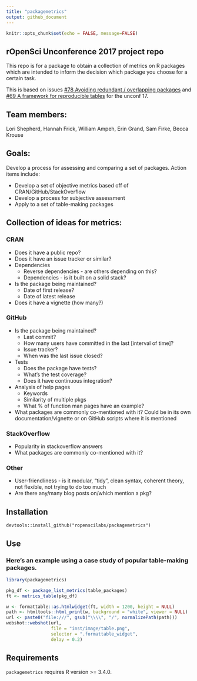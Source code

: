 ```yaml
---
title: "packagemetrics"
output: github_document
---
```


```r
knitr::opts_chunk$set(echo = FALSE, message=FALSE)
```

## rOpenSci Unconference 2017 project repo

This repo is for a package to obtain a collection of metrics on R packages which are intended to inform the decision which package you choose for a certain task.

This is based on issues [#78 Avoiding redundant / overlapping packages](https://github.com/ropensci/unconf17/issues/78) and [#69 A framework for reproducible tables](https://github.com/ropensci/unconf17/issues/69) for the unconf 17.

## Team members:

Lori Shepherd, Hannah Frick, William Ampeh, Erin Grand, Sam Firke, Becca Krouse

## Goals:

Develop a process for assessing and comparing a set of packages. Action items include:

- Develop a set of objective metrics based off of CRAN/GitHub/StackOverflow
- Develop a process for subjective assessment
- Apply to a set of table-making packages

## Collection of ideas for metrics:

### CRAN

- Does it have a public repo?
- Does it have an issue tracker or similar?
- Dependencies
    - Reverse dependencies - are others depending on this?
    - Dependencies - is it built on a solid stack?
- Is the package being maintained?
    - Date of first release?
    - Date of latest release
- Does it have a vignette (how many?)


### GitHub

- Is the package being maintained?
    - Last commit?
    - How many users have committed in the last [interval of time]?
    - Issue tracker?
    - When was the last issue closed?
- Tests    
    - Does the package have tests?
    - What's the test coverage?
    - Does it have continuous integration?
- Analysis of help pages 
    - Keywords
    - Similarity of multiple pkgs
    - What % of function man pages have an example?
- What packages are commonly co-mentioned with it?  Could be in its own documentation/vignette or on GitHub scripts where it is mentioned


### StackOverflow

- Popularity in stackoverflow answers 
- What packages are commonly co-mentioned with it?

### Other

- User-friendliness - is it modular, “tidy”, clean syntax, coherent theory, not flexible, not trying to do too much
- Are there any/many blog posts on/which mention a pkg?

## Installation
```
devtools::install_github("ropenscilabs/packagemetrics")
```

## Use

### Here's an example using a case study of popular table-making packages.  

```r
library(packagemetrics)

pkg_df <- package_list_metrics(table_packages)
ft <- metrics_table(pkg_df)
```

```r
w <- formattable::as.htmlwidget(ft, width = 1200, height = NULL)
path <- htmltools::html_print(w, background = "white", viewer = NULL)
url <- paste0("file:///", gsub("\\\\", "/", normalizePath(path)))
webshot::webshot(url,
                 file = "inst/image/table.png",
                 selector = ".formattable_widget",
                 delay = 0.2)
```

## Requirements

```packagemetrics``` requires R version >= 3.4.0.
